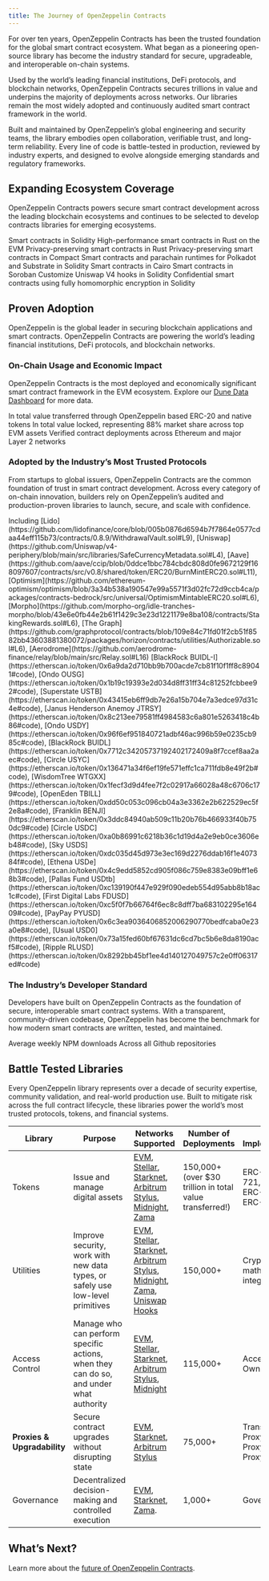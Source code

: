 ```yaml
---
title: The Journey of OpenZeppelin Contracts
---
```


For over ten years, OpenZeppelin Contracts has been the trusted foundation for the global smart contract ecosystem. What began as a pioneering open-source library has become the industry standard for secure, upgradeable, and interoperable on-chain systems.

Used by the world’s leading financial institutions, DeFi protocols, and blockchain networks, OpenZeppelin Contracts secures trillions in value and underpins the majority of deployments across networks. Our libraries remain the most widely adopted and continuously audited smart contract framework in the world.

Built and maintained by OpenZeppelin’s global engineering and security teams, the library embodies open collaboration, verifiable trust, and long-term reliability. Every line of code is battle-tested in production, reviewed by industry experts, and designed to evolve alongside emerging standards and regulatory frameworks.

## Expanding Ecosystem Coverage

OpenZeppelin Contracts powers secure smart contract development across the leading blockchain ecosystems and continues to be selected to develop contracts libraries for emerging ecosystems.

<Cards>
  <Card title="Ethereum & EVM" href="https://github.com/OpenZeppelin/openzeppelin-contracts">
    Smart contracts in Solidity
  </Card>

  <Card title="Arbitrum Stylus" href="https://github.com/OpenZeppelin/rust-contracts-stylus">
    High-performance smart contracts in Rust on the EVM
  </Card>

  <Card title="Miden">
    Privacy-preserving smart contracts in Rust
  </Card>

  <Card title="Midnight" href="https://github.com/OpenZeppelin/compact-contracts">
    Privacy-preserving smart contracts in Compact
  </Card>

  <Card title="Polkadot" href="https://github.com/OpenZeppelin/polkadot-runtime-templates">
    Smart contracts and parachain runtimes for Polkadot and Substrate in Solidity
  </Card>

  <Card title="Starknet" href="https://github.com/OpenZeppelin/cairo-contracts">
    Smart contracts in Cairo
  </Card>  

  <Card title="Stellar" href="https://github.com/OpenZeppelin/stellar-contracts">
    Smart contracts in Soroban
  </Card>

  <Card title="Uniswap Hooks" href="https://github.com/OpenZeppelin/uniswap-hooks">
    Customize Uniswap V4 hooks in Solidity 
  </Card>

  <Card title="Zama FHEVM" href="https://github.com/OpenZeppelin/openzeppelin-confidential-contracts">
    Confidential smart contracts using fully homomorphic encryption in Solidity
  </Card>
</Cards>

## Proven Adoption

OpenZeppelin is the global leader in securing blockchain applications and smart contracts. OpenZeppelin Contracts are powering the world’s leading financial institutions, DeFi protocols, and blockchain networks.

### On-Chain Usage and Economic Impact

OpenZeppelin Contracts is the most deployed and economically significant smart contract framework in the EVM ecosystem. Explore our [Dune Data Dashboard](https://dune.com/openzeppelin/openzeppelin-contracts-metrics) for more data.

<Cards>
  <Card title="$31 trillion+">
    In total value transferred through OpenZeppelin based ERC-20 and native tokens
  </Card>

  <Card title="$220 billion+">
    In total value locked, representing 88% market share across top EVM assets
  </Card>

  <Card title="155,000+">
    Verified contract deployments across Ethereum and major Layer 2 networks
  </Card>
</Cards>

### Adopted by the Industry’s Most Trusted Protocols

From startups to global issuers, OpenZeppelin Contracts are the common foundation of trust in smart contract development. Across every category of on-chain innovation, builders rely on OpenZeppelin’s audited and production-proven libraries to launch, secure, and scale with confidence.

<Cards>
  <Card title="Major Defi and Infrastructure Protocols">
    Including [Lido](https://github.com/lidofinance/core/blob/005b0876d6594b7f7864e0577cdaa44eff115b73/contracts/0.8.9/WithdrawalVault.sol#L9), [Uniswap](https://github.com/Uniswap/v4-periphery/blob/main/src/libraries/SafeCurrencyMetadata.sol#L4), [Aave](https://github.com/aave/ccip/blob/0ddce1bbc784cbdc808d0fe9672129f168097607/contracts/src/v0.8/shared/token/ERC20/BurnMintERC20.sol#L11), [Optimism](https://github.com/ethereum-optimism/optimism/blob/3a34b538a190547e99a5571f3d02fc72d9ccb4ca/packages/contracts-bedrock/src/universal/OptimismMintableERC20.sol#L6), [Morpho](https://github.com/morpho-org/idle-tranches-morpho/blob/43e6e0fb44e2b61f1429c3e23d1221179e8ba108/contracts/StakingRewards.sol#L6), [The Graph](https://github.com/graphprotocol/contracts/blob/109e84c71fd01f2cb51f8582bb43603881380072/packages/horizon/contracts/utilities/Authorizable.sol#L6), [Aerodrome](https://github.com/aerodrome-finance/relay/blob/main/src/Relay.sol#L16)
  </Card>

  <Card title="10 of top 10 Tokenized U.S. Treasuries by Market Cap">
    [BlackRock BUIDL-I](https://etherscan.io/token/0x6a9da2d710bb9b700acde7cb81f10f1ff8c89041#code), [Ondo OUSG](https://etherscan.io/token/0x1b19c19393e2d034d8ff31ff34c81252fcbbee92#code), [Superstate USTB](https://etherscan.io/token/0x43415eb6ff9db7e26a15b704e7a3edce97d31c4e#code), [Janus Henderson Anemoy JTRSY](https://etherscan.io/token/0x8c213ee79581ff4984583c6a801e5263418c4b86#code), [Ondo USDY](https://etherscan.io/token/0x96f6ef951840721adbf46ac996b59e0235cb985c#code), [BlackRock BUIDL](https://etherscan.io/token/0x7712c34205737192402172409a8f7ccef8aa2aec#code), [Circle USYC](https://etherscan.io/token/0x136471a34f6ef19fe571effc1ca711fdb8e49f2b#code), [WisdomTree WTGXX](https://etherscan.io/token/0x1fecf3d9d4fee7f2c02917a66028a48c6706c179#code), [OpenEden TBILL](https://etherscan.io/token/0xdd50c053c096cb04a3e3362e2b622529ec5f2e8a#code), [Franklin BENJI](https://etherscan.io/token/0x3ddc84940ab509c11b20b76b466933f40b750dc9#code)
  </Card>

  <Card title="8 of top 10 Stablecoins by Market Cap">
    [Circle USDC](https://etherscan.io/token/0xa0b86991c6218b36c1d19d4a2e9eb0ce3606eb48#code), [Sky USDS](https://etherscan.io/token/0xdc035d45d973e3ec169d2276ddab16f1e407384f#code), [Ethena USDe](https://etherscan.io/token/0x4c9edd5852cd905f086c759e8383e09bff1e68b3#code), [Pallas Fund USDtb](https://etherscan.io/token/0xc139190f447e929f090edeb554d95abb8b18ac1c#code), [First Digital Labs FDUSD](https://etherscan.io/token/0xc5f0f7b66764f6ec8c8dff7ba683102295e16409#code), [PayPay PYUSD](https://etherscan.io/token/0x6c3ea9036406852006290770bedfcaba0e23a0e8#code), [Usual USD0](https://etherscan.io/token/0x73a15fed60bf67631dc6cd7bc5b6e8da8190acf5#code), [Ripple RLUSD](https://etherscan.io/token/0x8292bb45bf1ee4d140127049757c2e0ff06317ed#code)
  </Card>
</Cards>

### The Industry’s Developer Standard

Developers have built on OpenZeppelin Contracts as the foundation of secure, interoperable smart contract systems. With a transparent, community-driven codebase, OpenZeppelin has become the benchmark for how modern smart contracts are written, tested, and maintained.

<Cards>
  <Card title="590,000+">
    Average weekly NPM downloads
  </Card>

  <Card title="28,000+ stars and 13,000+ forks">
    Across all Github repositories
  </Card>
</Cards>

## Battle Tested Libraries

Every OpenZeppelin library represents over a decade of security expertise, community validation, and real-world production use. Built to mitigate risk across the full contract lifecycle, these libraries power the world’s most trusted protocols, tokens, and financial systems.

| Library | Purpose | Networks Supported | Number of Deployments | Popular Implementations | Example Use |
| --- | --- | --- | --- | --- | --- |
| Tokens | Issue and manage digital assets | [EVM](https://github.com/OpenZeppelin/openzeppelin-contracts/tree/master/contracts/token), [Stellar](https://github.com/OpenZeppelin/stellar-contracts/tree/main/packages/tokens), [Starknet](https://github.com/OpenZeppelin/cairo-contracts/tree/main/packages/token), [Arbitrum Stylus](https://github.com/OpenZeppelin/rust-contracts-stylus/tree/main/contracts/src/token), [Midnight](https://github.com/OpenZeppelin/compact-contracts/tree/main/contracts/src/token), [Zama](https://github.com/OpenZeppelin/openzeppelin-confidential-contracts/tree/master/contracts/token)  | 150,000+ (over $30 trillion in total value transferred!) | ERC-20, ERC-721, ERC-1155, ERC-4626, ERC-6909 | [Circle USDC](https://etherscan.io/address/0x43506849d7c04f9138d1a2050bbf3a0c054402dd#code#F17#L23), [Ondo OUSG](https://etherscan.io/address/0x1ceb44b6e515abf009e0ccb6ddafd723886cf3ff#code#F12#L2), [Lido](https://github.com/lidofinance/core/blob/005b0876d6594b7f7864e0577cdaa44eff115b73/contracts/0.8.9/WithdrawalVault.sol#L9) |
| Utilities | Improve security, work with new data types, or safely use low-level primitives | [EVM](https://github.com/OpenZeppelin/openzeppelin-contracts/tree/master/contracts/utils), [Stellar](https://github.com/OpenZeppelin/stellar-contracts/tree/main/packages/contract-utils), [Starknet](https://github.com/OpenZeppelin/cairo-contracts/tree/main/packages/utils), [Arbitrum Stylus](https://github.com/OpenZeppelin/rust-contracts-stylus/tree/main/contracts/src/utils), [Midnight](https://github.com/OpenZeppelin/compact-contracts/tree/main/contracts/src/utils), [Zama](https://github.com/OpenZeppelin/openzeppelin-confidential-contracts/tree/master/contracts/utils), [Uniswap Hooks](https://github.com/OpenZeppelin/uniswap-hooks/tree/master/src/utils) | 150,000+ | Cryptography, math, data integrity | [Ethena USDe](https://etherscan.io/token/0x4c9edd5852cd905f086c759e8383e09bff1e68b3#code#F19#L2), [Pallas Fund USDtb](https://etherscan.io/address/0xea8a763b5b1f9c9c7aea64f33947448d9e39e475#code#F14#L2), [Graph Protocol](https://github.com/graphprotocol/contracts/blob/109e84c71fd01f2cb51f8582bb43603881380072/packages/horizon/contracts/utilities/Authorizable.sol#L6) |
| Access Control | Manage who can perform specific actions, when they can do so, and under what authority | [EVM](https://github.com/OpenZeppelin/openzeppelin-contracts/tree/master/contracts/access), [Stellar](https://github.com/OpenZeppelin/stellar-contracts/tree/main/packages/access), [Starknet](https://github.com/OpenZeppelin/cairo-contracts/tree/main/packages/access), [Arbitrum Stylus](https://github.com/OpenZeppelin/rust-contracts-stylus/tree/main/contracts/src/access), [Midnight](https://github.com/OpenZeppelin/compact-contracts/tree/main/contracts/src/access) | 115,000+ | Access Control, Ownable | [Lido](https://github.com/lidofinance/core/blob/master/contracts/0.8.9/utils/access/AccessControlEnumerable.sol#L5), [Circle USDC](https://etherscan.io/address/0x43506849d7c04f9138d1a2050bbf3a0c054402dd#code#F13#L31), [BlockRock BUIDL-I](https://etherscan.io/address/0x9e2693f54831f6f52b0bb952c2935d26919a3626#code#F2#L2) |
| **Proxies & Upgradability** | Secure contract upgrades without disrupting state | [EVM](https://github.com/OpenZeppelin/openzeppelin-contracts/tree/master/contracts/proxy), [Starknet](https://github.com/OpenZeppelin/cairo-contracts/tree/main/packages/upgrades), [Arbitrum Stylus](https://github.com/OpenZeppelin/rust-contracts-stylus/tree/main/contracts/src/proxy) | 75,000+ | Transparent Proxy, UUPS Proxy, Beacon Proxy | [Lido](https://github.com/lidofinance/core/blob/master/contracts/0.8.4/WithdrawalsManagerProxy.sol#L317), [Sky USDS](https://etherscan.io/address/0x1923dfee706a8e78157416c29cbccfde7cdf4102#code#F2#L2), [BlackRock BUIDL-I](https://etherscan.io/token/0x6a9da2d710bb9b700acde7cb81f10f1ff8c89041#code#F4#L2) |
| Governance | Decentralized decision-making and controlled execution | [EVM](https://github.com/OpenZeppelin/openzeppelin-contracts/tree/master/contracts/governance), [Starknet](https://github.com/OpenZeppelin/cairo-contracts/tree/main/packages/governance), [Zama](https://github.com/OpenZeppelin/openzeppelin-confidential-contracts/tree/master/contracts/governance). | 1,000+ | Governor | [Arbitrum DAO](https://github.com/ArbitrumFoundation/governance/blob/main/src/L2ArbitrumGovernor.sol) |

## What’s Next?

Learn more about the [future of OpenZeppelin Contracts](/impact/the-future-of-openzeppelin-contracts).
